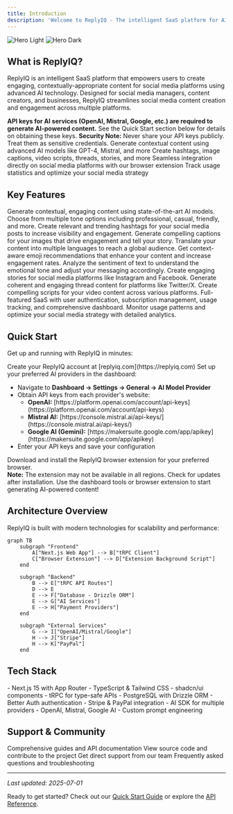 ```yaml
---
title: Introduction
description: 'Welcome to ReplyIQ - The intelligent SaaS platform for AI-powered social media content creation and engagement'
---
```


<img
  className="block dark:hidden"
  src="/images/hero-light.png"
  alt="Hero Light"
/>
<img
  className="hidden dark:block"
  src="/images/hero-dark.png"
  alt="Hero Dark"
/>

## What is ReplyIQ?

ReplyIQ is an intelligent SaaS platform that empowers users to create engaging, contextually-appropriate content for social media platforms using advanced AI technology. Designed for social media managers, content creators, and businesses, ReplyIQ streamlines social media content creation and engagement across multiple platforms.

<Info>
  <b>API keys for AI services (OpenAI, Mistral, Google, etc.) are required to generate AI-powered content.</b> See the Quick Start section below for details on obtaining these keys.
</Info>

<Warning>
  <b>Security Note:</b> Never share your API keys publicly. Treat them as sensitive credentials.
</Warning>

<CardGroup cols={2}>
  <Card
    title="AI-Powered Content Generation"
    icon="robot"
    href="/features/ai-reply-generation"
  >
    Generate contextual content using advanced AI models like GPT-4, Mistral, and more
  </Card>
  <Card
    title="Multiple Content Tools"
    icon="tools"
    href="/features/hashtag-generator"
  >
    Create hashtags, image captions, video scripts, threads, stories, and more
  </Card>
  <Card
    title="Browser Extension"
    icon="puzzle-piece"
    href="/extension/overview"
  >
    Seamless integration directly on social media platforms with our browser extension
  </Card>
  <Card
    title="Analytics Dashboard"
    icon="chart-line"
    href="/dashboard/analytics"
  >
    Track usage statistics and optimize your social media strategy
  </Card>
</CardGroup>

## Key Features

<AccordionGroup>
  <Accordion title="🎯 AI-Powered Content Generation">
    Generate contextual, engaging content using state-of-the-art AI models. Choose from multiple tone options including professional, casual, friendly, and more.
  </Accordion>

  <Accordion title="🔤 Hashtag Generator">
    Create relevant and trending hashtags for your social media posts to increase visibility and engagement.
  </Accordion>

  <Accordion title="📸 Image Caption Generator">
    Generate compelling captions for your images that drive engagement and tell your story.
  </Accordion>

  <Accordion title="🌐 Language Translator">
    Translate your content into multiple languages to reach a global audience.
  </Accordion>

  <Accordion title="😊 Smart Emoji Suggestions">
    Get context-aware emoji recommendations that enhance your content and increase engagement rates.
  </Accordion>

  <Accordion title="🧠 Sentiment Analysis">
    Analyze the sentiment of text to understand the emotional tone and adjust your messaging accordingly.
  </Accordion>

  <Accordion title="📚 Story Generator">
    Create engaging stories for social media platforms like Instagram and Facebook.
  </Accordion>

  <Accordion title="🧵 Thread Generator">
    Generate coherent and engaging thread content for platforms like Twitter/X.
  </Accordion>

  <Accordion title="🎬 Video Script Generator">
    Create compelling scripts for your video content across various platforms.
  </Accordion>

  <Accordion title="🔧 Complete SaaS Platform">
    Full-featured SaaS with user authentication, subscription management, usage tracking, and comprehensive dashboard.
  </Accordion>

  <Accordion title="📊 Analytics">
    Monitor usage patterns and optimize your social media strategy with detailed analytics.
  </Accordion>
</AccordionGroup>

## Quick Start

Get up and running with ReplyIQ in minutes:

<Steps>
  <Step title="Sign Up">
    Create your ReplyIQ account at [replyiq.com](https://replyiq.com)
  </Step>
  <Step title="Configure AI Models">
    Set up your preferred AI providers in the dashboard:
    <ul>
      <li>Navigate to <b>Dashboard → Settings → General → AI Model Provider</b></li>
      <li>Obtain API keys from each provider's website:
        <ul>
          <li><b>OpenAI:</b> [https://platform.openai.com/account/api-keys](https://platform.openai.com/account/api-keys)</li>
          <li><b>Mistral AI:</b> [https://console.mistral.ai/api-keys/](https://console.mistral.ai/api-keys/)</li>
          <li><b>Google AI (Gemini):</b> [https://makersuite.google.com/app/apikey](https://makersuite.google.com/app/apikey)</li>
        </ul>
      </li>
      <li>Enter your API keys and save your configuration</li>
    </ul>
  </Step>
  <Step title="Install Browser Extension">
    Download and install the ReplyIQ browser extension for your preferred browser.<br/>
    <b>Note:</b> The extension may not be available in all regions. Check for updates after installation.
  </Step>
  <Step title="Start Creating Content">
    Use the dashboard tools or browser extension to start generating AI-powered content!
  </Step>
</Steps>

## Architecture Overview

ReplyIQ is built with modern technologies for scalability and performance:

```mermaid
graph TB
    subgraph "Frontend"
        A["Next.js Web App"] --> B["tRPC Client"]
        C["Browser Extension"] --> D["Extension Background Script"]
    end
    
    subgraph "Backend"
        B --> E["tRPC API Routes"]
        D --> E
        E --> F["Database - Drizzle ORM"]
        E --> G["AI Services"]
        E --> H["Payment Providers"]
    end
    
    subgraph "External Services"
        G --> I["OpenAI/Mistral/Google"]
        H --> J["Stripe"]
        H --> K["PayPal"]
    end
```

## Tech Stack

<CardGroup cols={3}>
  <Card title="Frontend" icon="code">
    - Next.js 15 with App Router
    - TypeScript & Tailwind CSS
    - shadcn/ui components
  </Card>
  <Card title="Backend" icon="server">
    - tRPC for type-safe APIs
    - PostgreSQL with Drizzle ORM
    - Better Auth authentication
    - Stripe & PayPal integration
  </Card>
  <Card title="AI Integration" icon="brain">
    - AI SDK for multiple providers
    - OpenAI, Mistral, Google AI
    - Custom prompt engineering
  </Card>
</CardGroup>

## Support & Community

<CardGroup cols={2}>
  <Card
    title="Documentation"
    icon="book-open"
    href="/guides/getting-started"
  >
    Comprehensive guides and API documentation
  </Card>
  <Card
    title="GitHub Repository"
    icon="github"
    href="https://github.com/alexgutscher26/ReplyIQ"
  >
    View source code and contribute to the project
  </Card>
  <Card
    title="Contact Support"
    icon="envelope"
    href="mailto:support@replyiq.com"
  >
    Get direct support from our team
  </Card>
  <Card
    title="FAQ"
    icon="question-circle"
    href="/support/faq"
  >
    Frequently asked questions and troubleshooting
  </Card>
</CardGroup>

---

_Last updated: 2025-07-01_

Ready to get started? Check out our [Quick Start Guide](/quickstart) or explore the [API Reference](/api-reference/introduction).